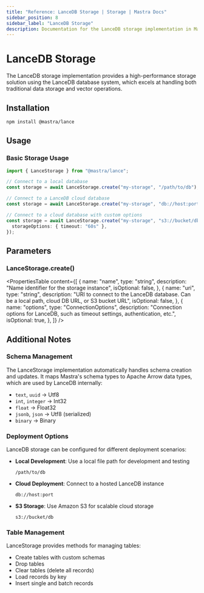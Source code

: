```yaml
---
title: "Reference: LanceDB Storage | Storage | Mastra Docs"
sidebar_position: 8
sidebar_label: "LanceDB Storage"
description: Documentation for the LanceDB storage implementation in Mastra.
---
```


# LanceDB Storage

The LanceDB storage implementation provides a high-performance storage solution using the LanceDB database system, which excels at handling both traditional data storage and vector operations.

## Installation

```bash
npm install @mastra/lance
```

## Usage

### Basic Storage Usage

```typescript copy showLineNumbers
import { LanceStorage } from "@mastra/lance";

// Connect to a local database
const storage = await LanceStorage.create("my-storage", "/path/to/db");

// Connect to a LanceDB cloud database
const storage = await LanceStorage.create("my-storage", "db://host:port");

// Connect to a cloud database with custom options
const storage = await LanceStorage.create("my-storage", "s3://bucket/db", {
  storageOptions: { timeout: "60s" },
});
```

## Parameters

### LanceStorage.create()

<PropertiesTable
  content={[
    {
      name: "name",
      type: "string",
      description: "Name identifier for the storage instance",
      isOptional: false,
    },
    {
      name: "uri",
      type: "string",
      description:
        "URI to connect to the LanceDB database. Can be a local path, cloud DB URL, or S3 bucket URL",
      isOptional: false,
    },
    {
      name: "options",
      type: "ConnectionOptions",
      description:
        "Connection options for LanceDB, such as timeout settings, authentication, etc.",
      isOptional: true,
    },
  ]}
/>

## Additional Notes

### Schema Management

The LanceStorage implementation automatically handles schema creation and updates. It maps Mastra's schema types to Apache Arrow data types, which are used by LanceDB internally:

- `text`, `uuid` → Utf8
- `int`, `integer` → Int32
- `float` → Float32
- `jsonb`, `json` → Utf8 (serialized)
- `binary` → Binary

### Deployment Options

LanceDB storage can be configured for different deployment scenarios:

- **Local Development**: Use a local file path for development and testing
  ```
  /path/to/db
  ```
- **Cloud Deployment**: Connect to a hosted LanceDB instance
  ```
  db://host:port
  ```
- **S3 Storage**: Use Amazon S3 for scalable cloud storage
  ```
  s3://bucket/db
  ```

### Table Management

LanceStorage provides methods for managing tables:

- Create tables with custom schemas
- Drop tables
- Clear tables (delete all records)
- Load records by key
- Insert single and batch records
